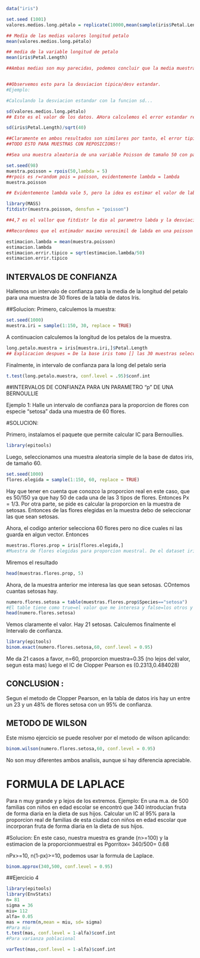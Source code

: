 ```r

data("iris")

set.seed (1001)
valores.medios.long.pétalo = replicate(10000,mean(sample(iris$Petal.Length, 40, replace = TRUE)))

## Media de las medias valores longitud petalo
mean(valores.medios.long.pétalo)

## media de la variable longitud de petalo
mean(iris$Petal.Length)

##Ambas medias son muy parecidas, podemos concluir que la media muestral es un estimador puntual para la media pobliacional. 


##Observemos esto para la desviacion tipica/desv estandar. 
#Ejemplo:

#Calculando la desviacion estandar con la funcion sd...

sd(valores.medios.long.pétalo)
## Este es el valor de los datos. AHora calculemos el error estandar real.

sd(iris$Petal.Length)/sqrt(40)

##Claramente en ambos resultados son similares por tanto, el error tipico es un estimador de la desviacion tipica. 
##TODO ESTO PARA MUESTRAS CON REPOSICIONS!!
```


```r
##Sea una muestra aleatoria de una variable Poisson de tamaño 50 con parametro lambda=5.Calcule un estimador del parametro

set.seed(98)
muestra.poisson = rpois(50,lambda = 5)
##rpois es r=random pois = poisson, evidentemente lambda = lambda
muestra.poisson
```

```r
## Evidentemente lambda vale 5, pero la idea es estimar el valor de labda con las tecnicas aprendidas. Entonces intentemos ver que sucede. 

library(MASS)
fitdistr(muestra.poisson, densfun = "poisson")
```
```r
##4,7 es el vallor que fitdistr le dio al parametro labda y la desviacion estandar/tipica es el numero de abajo, este este caso 0.304...

##Recordemos que el estimador maximo verosimil de labda en una poisson es la media muestral, entonces haciendolo a mano tendriamos que

estimacion.lambda = mean(muestra.poisson)
estimacion.lambda
estimacion.errir.tipico = sqrt(estimacion.lambda/50)
estimacion.errir.tipico
```

## INTERVALOS DE CONFIANZA

Hallemos un intervalo de confianza para la media de la longitud del petalo para una muestra de 30 flores de la tabla de datos Iris. 

##Solucion:
Primero, calculemos la muestra:

```r
set.seed(1000)
muestra.iri = sample(1:150, 30, replace = TRUE)
```
A continuacion calculemos la longitud de los petalos de la muestra.

```r
long.petalo.muestra = iris[muestra.iri,]$Petal.Length
## Explicacion despues = De la base iris tomo [] las 30 muestras seleccionadas osea, las filas de la muestra iris, los 30 identificadores de la muestra[muestra.iris] en las filas y toomo todas las columnas [muestra.iris, ] y de las 30 muestras, saco la longitud del petalo.

```


Finalmente, in intervalo de confianza para la long del petalo seria 

```r
t.test(long.petalo.muestra, conf.level = .95)$conf.int
```

##INTERVALOS DE CONFIANZA PARA UN PARAMETRO "p" DE UNA BERNOULLIE

Ejemplo 1: Halle un intervalo de confianza para la proporcion de flores con especie "setosa" dada una muestra de 60 flores.

#SOLUCION:

Primero, instalamos el paquete que permite calcular IC para Bernoullies.
```r

library(epitools)
```

Luego, seleccionamos una muestra aleatoria simple de la base de datos iris, de tamaño 60.

```r
set.seed(1000)
flores.elegida = sample(1:150, 60, replace = TRUE)
```

Hay que tener en cuenta que conozco la proporcion real en este caso, que es 50/150 ya que hay 50 de cada una de las 3 tipos de flores.
Entonces Px = 1/3. Por otra parte, se pide es calcular la proporcion en la muestra de setosas. Entonces de las flores elegidas en la muestra debo de seleccionar las que sean setosas.

Ahora, el codigo anterior selecciona 60 flores pero no dice cuales ni las guarda en algun vector. Entonces
```r
muestras.flores.prop = iris[flores.elegida,]
#Muestra de flores elegidas para proporcion muestral. De el dataset iris, escojo las flores que ya seleccioné en la muestra, con todas sus columnas (muestra, la columna que quiero. En este caso las dejo todas). 
```

Miremos el resultado 
```r
head(muestras.flores.prop, 5)
```

Ahora, de la muestra anterior me interesa las que sean setosas. COntemos cuantas setosas hay.

```r
numero.flores.setosa = table(muestras.flores.prop$Species=="setosa")
#El table tiene como true=el valor que me interesa y false=los otros y con corchete [1] o [2] muestra cada valor
head(numero.flores.setosa)
```
Vemos claramente el valor. Hay 21 setosas. Calculemos finalmente el Intervalo de confianza.
```r
library(epitools)
binom.exact(numero.flores.setosa,60, conf.level = 0.95)
```
Me da 21 casos a favor, n=60, proporcion muestra=0.35 (no lejos del valor, segun esta mas) luego el IC de Clopper Pearson es (0.2313,0.484028)

## CONCLUSION   :
Segun el metodo de Clopper Pearson, en la tabla de datos iris hay un entre un 23 y un 48% de flores setosa con un 95% de confianza. 

## METODO DE WILSON

Este mismo ejercicio se puede resolver por el metodo de wilson aplicando:
```r
binom.wilson(numero.flores.setosa,60, conf.level = 0.95)
```
No son muy diferentes ambos analisis, aunque si hay diferencia apreciable.

# FORMULA DE LAPLACE
Para n muy grande y p lejos de los extremos.
Ejemplo: En una m.a. de 500 familias con niños en edad escolar se encontró que 340 introducían fruta de forma diaria en la dieta de sus hijos.
Calcular un IC al 95% para la proporcion real de familias de esta ciudad con niños en edad escolar que incorporan fruta de forma diaria en la dieta de sus hijos. 

#Solucion: 
En este caso, nuestra muestra es grande (n>=100) y la estimacion de la proporcionmuestral es Pgorritox= 340/500= 0.68

nPx>=10, n(1-px)>=10, podemos usar la formula de Laplace.

```r
binom.approx(340,500, conf.level = 0.95)
```

##Ejercicio 4

```r
library(epitools)
library(EnvStats)
n= 81
sigma = 36
miu= 112
alfa= 0.05
mas = rnorm(n,mean = miu, sd= sigma)
#Para miu
t.test(mas, conf.level = 1-alfa)$conf.int
#Para varianza poblacional

varTest(mas,conf.level = 1-alfa)$conf.int


```







